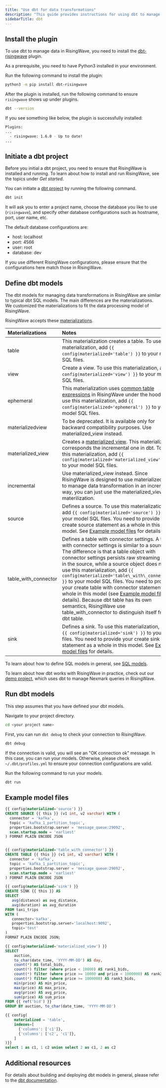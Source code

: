 ```yaml
---
title: "Use dbt for data transformations"
description: "This guide provides instructions for using dbt to manage real-time data transformations in RisingWave."
sidebarTitle: dbt
---
```


## Install the plugin

To use dbt to manage data in RisingWave, you need to install the [dbt-risingwave](https://github.com/risingwavelabs/dbt-risingwave) plugin.

As a prerequisite, you need to have Python3 installed in your environment.

Run the following command to install the plugin:

```bash
python3 -m pip install dbt-risingwave
```

After the plugin is installed, run the following command to ensure `risingwave` shows up under plugins.

```bash
dbt --version
```

If you see something like below, the plugin is successfully installed:

```bash
Plugins:
...
  - risingwave: 1.6.0 - Up to date!
...
```

## Initiate a dbt project

Before you initial a dbt project, you need to ensure that RisingWave is installed and running. To learn about how to install and run RisingWave, see the topics under _Get started_.

You can initiate a [dbt project](https://docs.getdbt.com/docs/build/projects) by running the following command.

```bash
dbt init
```

It will ask you to enter a project name, choose the database you like to use (`risingwave`), and specify other database configurations such as hostname, port, user name, etc.

The default database configurations are:

* host: localhost
* port: 4566
* user: root
* database: dev

If you use different RisingWave configurations, please ensure that the configurations here match those in RisingWave.

## Define dbt models
The dbt models for managing data transformations in RisingWave are similar to typical dbt SQL models. The main differences are the materializations. We customized the materializations to fit the data processing model of RisingWave.

RisingWave accepts these [materializations](https://docs.getdbt.com/docs/build/materializations).

| Materializations       | Notes                                                                                                                                                                                                                                                                                                                                                                                                                                                                                                                                                                                                                                 |
| :--------------------- | :------------------------------------------------------------------------------------------------------------------------------------------------------------------------------------------------------------------------------------------------------------------------------------------------------------------------------------------------------------------------------------------------------------------------------------------------------------------------------------------------------------------------------------------------------------------------------------------------------------------------------------ |
| table                  | This materialization creates a table. To use this materialization, add `{{ config(materialized='table') }}` to your model SQL files.                                                                                                                                                                                                                                                                                                                                                                                                                                                                                                    |
| view                   | Create a view. To use this materialization, add `{{ config(materialized='view') }}` to your model SQL files.                                                                                                                                                                                                                                                                                                                                                                                                                                                                                                                            |
| ephemeral              | This materialization uses [common table expressions](/sql/query-syntax/with-clause) in RisingWave under the hood. To use this materialization, add `{{ config(materialized='ephemeral') }}` to your model SQL files.                                                                                                                                                                                                                                                                                                                                                                                                          |
| materializedview       | To be deprecated. It is available only for backward compatibility purposes. Use materialized\_view instead.                                                                                                                                                                                                                                                                                                                                                                                                                                                                                                                           |
| materialized\_view     | Creates a [materialized view](/sql/commands/sql-create-mv). This materialization corresponds the incremental one in dbt. To use this materialization, add `{{ config(materialized='materialized_view') }} `to your model SQL files.                                                                                                                                                                                                                                                                                                                                                                                                   |
| incremental            | Use materialized\_view instead. Since RisingWave is designed to use materialized view to manage data transformation in an incremental way, you can just use the materialized\_view materilization.                                                                                                                                                                                                                                                                                                                                                                                                                                    |
| source                 | Defines a source. To use this materialization, add `{{ config(materialized='source') }}` to your model SQL files. You need to provide your create source statement as a whole in this model. See [Example model files](#example-model-files) for details.                                                                                                                                                                                                                                                                                                                                                                               |
| table\_with\_connector | Defines a table with connector settings. A table with connector settings is similar to a source. The difference is that a table object with connector settings persists raw streaming data in the source, while a source object does not. To use this materialization, add `{{ config(materialized='table\_with\_connector') }}` to your model SQL files. You need to provide your create table with connector statement as a whole in this model (see [Example model files](#example-model-files) for details). Because dbt table has its own semantics, RisingWave use table\_with\_connector to distinguish itself from a dbt table. |
| sink                   | Defines a sink. To use this materialization, add `{{ config(materialized='sink') }}` to your SQL files. You need to provide your create sink statement as a whole in this model. See [Example model files](#example-model-files) for details.                                                                                                                                                                                                                                                                                                                                                                                           |

To learn about how to define SQL models in general, see [SQL models](https://docs.getdbt.com/docs/build/sql-models).

To learn about how dbt works with RisingWave in practice, check out our [demo project](https://github.com/risingwavelabs/dbt_rw_nexmark), which uses dbt to manage Nexmark queries in RisingWave.

## Run dbt models

This step assumes that you have defined your dbt models.

Navigate to your project directory.

```bash
cd <your project name>
```

First, you can run `dbt debug` to check your connection to RisingWave.

```bash
dbt debug
```

If the connection is valid, you will see an "OK connection ok" message. In this case, you can run your models. Otherwise, please check `~/.dbt/profiles.yml` to ensure your connection configurations are valid.

Run the following command to run your models.

```bash
dbt run
```

## Example model files

```sql Define a source in dbt
{{ config(materialized='source') }}
CREATE SOURCE {{ this }} (v1 int, v2 varchar) WITH (
  connector = 'kafka',
  topic = 'kafka_1_partition_topic',
  properties.bootstrap.server = 'message_queue:29092',
  scan.startup.mode = 'earliest'
) FORMAT PLAIN ENCODE JSON
```

```sql Define a table with connector settings in dbt

{{ config(materialized='table_with_connector') }}
CREATE TABLE {{ this }} (v1 int, v2 varchar) WITH (
  connector = 'kafka',
  topic = 'kafka_1_partition_topic',
  properties.bootstrap.server = 'message_queue:29092',
  scan.startup.mode = 'earliest'
) FORMAT PLAIN ENCODE JSON

```

```sql Define a sink in dbt
{{ config(materialized='sink') }}
CREATE SINK {{ this }} AS
SELECT
   avg(distance) as avg_distance,
   avg(duration) as avg_duration
FROM taxi_trips
WITH (
   connector='kafka',
   properties.bootstrap.server='localhost:9092',
   topic='test'
)
FORMAT PLAIN ENCODE JSON;
```

```sql Define a materialized view in dbt
{{ config(materialized='materialized_view') }}
SELECT
    auction,
    to_char(date_time, 'YYYY-MM-DD') AS day,
    count(*) AS total_bids,
    count(*) filter (where price < 10000) AS rank1_bids,
    count(*) filter (where price >= 10000 and price < 1000000) AS rank2_bids,
    count(*) filter (where price >= 1000000) AS rank3_bids,
    min(price) AS min_price,
    max(price) AS max_price,
    avg(price) AS avg_price,
    sum(price) AS sum_price
FROM {{ ref('bid') }}
GROUP BY auction, to_char(date_time, 'YYYY-MM-DD')

```

```sql Define a table with indexes in dbt
{{ config(
    materialized = 'table',
    indexes=[
      {'columns': ['c1']},
      {'columns': ['c2', 'c1']},
    ]
)}}
select 1 as c1, 1 c2 union select 2 as c1, 2 as c2
```

## Additional resources

For details about building and deploying dbt models in general, please refer to the [dbt documentation](https://docs.getdbt.com/docs/introduction).
